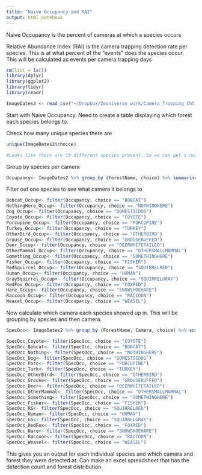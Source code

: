 ```yaml
---
title: "Naive Occupancy and RAI"
output: html_notebook
---
```


Naive Occupancy is the percent of cameras at which a species occurs

Relative Abundance Index (RAI) is the camera trapping detection rate per species. This is at what percent of the "events" does the species occur. This will be calculated as events per camera trapping days

```r
rm(list = ls())
library(dplyr)
library(ggplot2)
library(tidyr)
library(readr)

ImageDates2 <- read_csv("~/Dropbox/Zooniverse_work/Camera_Trapping_Ch5_Work/ImageDates2.csv")
```

Start with Naive Occupancy. Need to create a table displaying which forest each species belongs to. 

Check how many unique species there are
```r
unique(ImageDates2$choice)

#Looks like there are 19 different species present. So we can get a naive occupancy for each species
```

Group by species per camera 

```r
Occupancy<- ImageDates2 %>% group_by (ForestName, choice) %>% summarise()
```

Filter out one species to see what camera it belongs to
```r
Bobcat_Occup<- filter(Occupancy, choice == "BOBCAT")
NothingHere_Occup<- filter(Occupancy, choice == "NOTHINGHERE")
Dog_Occup<- filter(Occupancy, choice == "DOMESTICDOG")
Coyote_Occup<- filter(Occupancy, choice == "COYOTE")
Porcupine_Occup<- filter(Occupancy, choice == "PORCUPINE")
Turkey_Occup<- filter(Occupancy, choice == "TURKEY")
OtherBird_Occup<- filter(Occupancy, choice == "OTHERBIRD")
Grouse_Occup<- filter(Occupancy, choice == "GROUSERUFFED")
Deer_Occup<- filter(Occupancy, choice == "DEERWHITETAILED")
OtherMammal_Occup<- filter(Occupancy, choice == "OTHERSMALLMAMMAL")
Something_Occup<- filter(Occupancy, choice == "SOMETHINGHERE")
Fisher_Occup<- filter(Occupancy, choice == "FISHER")
RedSquirrel_Occup<- filter(Occupancy, choice == "SQUIRRELRED")
Human_Occup<- filter(Occupancy, choice == "HUMAN")
GraySquirrel_Occup<- filter(Occupancy, choice == "SQUIRRELGRAY")
RedFox_Occup<- filter(Occupancy, choice == "FOXRED")
Hare_Occup<- filter(Occupancy, choice == "SNOWSHOEHARE")
Raccoon_Occup<- filter(Occupancy, choice == "RACCOON")
Weasel_Occup<- filter(Occupancy, choice == "WEASEL")
```


Now calculate which camera each species showed up in. This will be grouping by species and then camera.

```r
SpecOcc<- ImageDates2 %>% group_by (ForestName, Camera, choice) %>% summarise()

SpecOcc_Coyote<- filter(SpecOcc, choice == "COYOTE")
SpecOcc_Bobcat<- filter(SpecOcc, choice == "BOBCAT")
SpecOcc_Nothing<- filter(SpecOcc, choice == "NOTHINGHERE")
SpecOcc_Dog<- filter(SpecOcc, choice == "DOMESTICDOG")
SpecOcc_Porc<- filter(SpecOcc, choice == "PORCUPINE")
SpecOcc_Turk<- filter(SpecOcc, choice == "TURKEY")
SpecOcc_OtherBird<- filter(SpecOcc, choice == "OTHERBIRD")
SpecOcc_Grouse<- filter(SpecOcc, choice == "GROUSERUFFED")
SpecOcc_Deer<- filter(SpecOcc, choice == "DEERWHITETAILED")
SpecOcc_OtherMammal<- filter(SpecOcc, choice == "OTHERSMALLMAMMAL")
SpecOcc_Something<- filter(SpecOcc, choice == "SOMETHINGHERE")
SpecOcc_Fisher<- filter(SpecOcc, choice == "FISHER")
SpecOcc_RS<- filter(SpecOcc, choice == "SQUIRRELRED")
SpecOcc_Human<- filter(SpecOcc, choice == "HUMAN")
SpecOcc_GS<- filter(SpecOcc, choice == "SQUIRRELGRAY")
SpecOcc_RedFox<- filter(SpecOcc, choice == "FOXRED")
SpecOcc_Hare<- filter(SpecOcc, choice == "SNOWSHOEHARE")
SpecOcc_Raccoon<- filter(SpecOcc, choice == "RACCOON")
SpecOcc_Weasel<- filter(SpecOcc, choice == "WEASEL")
```

This gives you an output for each individual species and which camera and forest they were detected at. Can make an excel spreadsheet that has the detection count and forest distribution.

